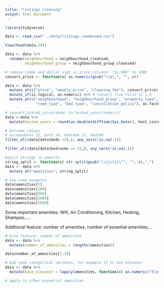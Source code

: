 ```yaml
---
title: "listings_cleaning"
output: html_document
---
```


```r
library(tidyverse)
```

```r
data <- read_csv("../data/listings_condensed.csv")
```

```r
View(head(data,20))
```

```r
data <- data %>%  
  rename(neighbourhood = neighbourhood_cleansed, 
         neighbourhood_group = neighbourhood_group_cleansed) 
```


```r
# remove comma and dollar sign in price columns: "$1,000" to 1000
convert_price <- function(x) as.numeric(gsub("\\$|,", "", x))

data <- data %>% 
  mutate_at(c("price", "weekly_price", "cleaning_fee"), convert_price) %>%
  mutate_if(is.logical, as.numeric) %>% # convert True False to 1,0
  mutate_at(c("neighbourhood", "neighbourhood_group", "property_type", 
              "room_type", "bed_type", "cancellation_policy"), as.factor)

```

```r
# convert hosted_since(date) to hosted_years(numeric)
data <-data %>% 
  mutate(hosted_years = round(as.double(difftime(Sys.Date(), host_since)) / 365, 1))
```

```r
# Extreme values
# accomodates 22, bath 14, bedroom 21, beds40
filter_all(data[data$beds >20,], any_vars(!is.na(.)))
```

```r
filter_all(data[data$bedrooms == 21,], any_vars(!is.na(.)))
```


```r
#split strings in amenity
string_split <- function(x) str_split(gsub("\\{|\\}|\"", "", x),",")
data <- data %>% 
  mutate_at("amenities", string_split)
```

```r
# see some examples
data$amenities[1]
data$amenities[100]
data$amenities[500]
data$amenities[1000]
data$amenities[5000]
```

Some important amenities: 
Wifi, Air Conditioning, Kitchen, Heating, Shampoo.....

Additional feature: number of amenities, number of essential amenities,...

```r
# bind feature: number of amenities
data <- data %>% 
  mutate(number_of_amenities = lengths(amenities))

data$number_of_amenities[1:10]
```

```r
# Add some categorical varibles, for example if it has elevator
data <- data %>% 
  mutate(have_elevator = lapply(amenities, function(x) as.numeric("Elevator" %in% x)))

# apply to other essential amenities
```


